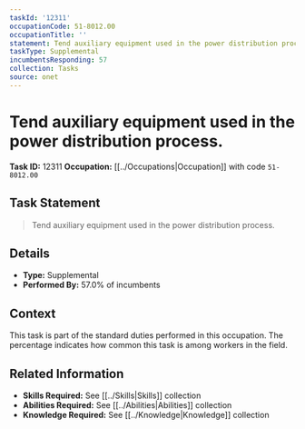 ```yaml
---
taskId: '12311'
occupationCode: 51-8012.00
occupationTitle: ''
statement: Tend auxiliary equipment used in the power distribution process.
taskType: Supplemental
incumbentsResponding: 57
collection: Tasks
source: onet
---
```

# Tend auxiliary equipment used in the power distribution process.

**Task ID:** 12311
**Occupation:** [[../Occupations|Occupation]] with code `51-8012.00`

## Task Statement

> Tend auxiliary equipment used in the power distribution process.

## Details

- **Type:** Supplemental
- **Performed By:** 57.0% of incumbents

## Context

This task is part of the standard duties performed in this occupation. The percentage indicates how common this task is among workers in the field.

## Related Information

- **Skills Required:** See [[../Skills|Skills]] collection
- **Abilities Required:** See [[../Abilities|Abilities]] collection
- **Knowledge Required:** See [[../Knowledge|Knowledge]] collection
